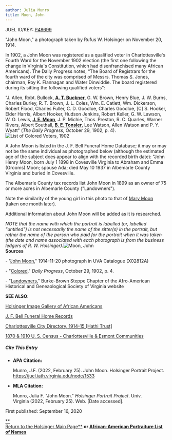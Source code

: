 ```yaml
---
author: Julia Munro
title: Moon, John
---
```

JUEL ID/KEY: [P48699](http://juel.iath.virginia.edu/public_person?person=48699 "P48699")

"John Moon," a photograph taken by Rufus W. Holsinger on November 20, 1914.

In 1902, a John Moon was registered as a qualified voter in Charlottesville's Fourth Ward for the November 1902 election (the first one following the change in Virginia's Constitution, which had disenfranchised many African Americans). The Daily Progress notes, “The Board of Registrars for the fourth ward of the city was comprised of Messrs. Thomas S. Jones, chairman, Roy K. Flannagan and Water Dinwiddie. The board registered during its sitting the following qualified voters": 

"J. Allen, Robt. Bullock, [**A. T. Buckner**](http://juel.iath.virginia.edu/node/1190 "Buckner, A. T."), G. W. Brown, Henry Blue, J. W. Burns, Charles Burley, R. T. Brown, J. L. Coles, Wm. E. Catlett, Wm. Dickerson, Robert Flood, Charles Fuller, C. D. Goodloe, Charles Goodloe, \[C\] S. Hooker, Elder Harris, Albert Hooker, Hudson Jenkins, Robert Keller, G. W. Lawson, W. O. Lewis, [**J. E. Moon**](http://juel.iath.virginia.edu/node/1533#overlay-context=node/996 "Moon, John E."), J. P. Michie, Thos. Preston, R. C. Quarles, Warner Rivers, Albert Southall, [**B. E. Tonsler**](http://juel.iath.virginia.edu/node/1447 "Tonsler, B. E."), Lee Watson, Allen Watson and P. Y. Wyatt" (_The Daily Progress_, October 29, 1902, p. 4).  
![List of Colored Voters, 1902](http://juel.iath.virginia.edu/sites/default/files/media/images/Screen%20Shot%202019-11-19%20at%2011.32.10%20AM.png "List of Colored Voters, 1902")

A John Moon is listed in the J. F. Bell Funeral Home Database; it may or may not be the same individual as photographed below (although the estimated age of the subject does appear to align with the recorded birth date): "John Henry Moon, born July 1 1898 in Covesville Virginia to Abraham and Emma (Grooms) Moon; spouse Ada; died May 10 1937 in Albemarle County Virginia and buried in Covesville.

The Albemarle County tax records list John Moon in 1899 as an owner of 75 or more acres in Albemarle County ("Landowners").

Note the similarity of the young girl in this photo to that of [Mary Moon](http://juel.iath.virginia.edu/node/1736 "Mary Moon") (taken one month later).

Additional information about John Moon will be added as it is researched.

_NOTE that the name with which the portrait is labelled (or, labelled "untitled") is not necessarily the name of the sitter(s) in the portrait, but rather the name of the person who paid for the portrait when it was taken (the date and name associated with each photograph is from the business ledgers of R. W. Holsinger)._![Moon, John](https://iiif.lib.virginia.edu/iiif/uva-lib:1042783/full/778,%20561/0/default.jpg "Moon, John")   
**Sources**

\- "[John Moon](https://search.lib.virginia.edu/catalog/uva-lib:1042783 "Moon, John")," 1914-11-20 photograph in UVA Catalogue (X02812A) 

\- "[Colored](http://juel.iath.virginia.edu/node/1532 "List of Colored Voters, October 29, 1902")," _Daily Progress_, October 29, 1902, p. 4.   
  
  
\- "[Landowners](Landowners "Landowners")," Burke-Brown Steppe Chapter of the Afro-American Historical and Geneaological Society of Virginia website

**SEE ALSO**:

[Holsinger Image Gallery of African Americans](http://rwholsingerphotos.org/images.php "Holsinger Image Gallery of African Americans")

[J. F. Bell Funeral Home Records](http://www2.vcdh.virginia.edu/afam/raceandplace/perl_scripts/funeral_search.html "J. F. Bell Funeral Home Database")

[Charlottesville City Directory, 1914-15 \[Hathi Trust\]](https://catalog.hathitrust.org/Record/101954103 "Charlottesville City Directory, 1914-15") 

[1870 & 1910 U. S. Census - Charlottesville & Esmont Communities](http://www2.vcdh.virginia.edu/afam/raceandplace/census/search_both.html "1870 & 1910 U. S. Census: Charlottesville and Esmont Communities")

##### **Cite This Entry**

*   **APA Citation:**
    
    Munro, J.F. (2022, February 25). John Moon. Holsinger Portrait Project. https://juel.iath.virginia.edu/node/1533
    
*   **MLA Citation:**
    
    Munro, Julia F. "John Moon." _Holsinger Portrait Project_. Univ. Virginia (2022, February 25). Web. \[Date accessed\].
    

  
First published: September 16, 2020     

[**  
Return to the Holsinger Main Page**](http://juel.iath.virginia.edu/node/980) **or [African-American Portraiture List of Names](http://juel.iath.virginia.edu/node/996)**